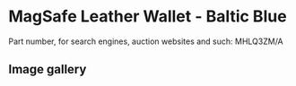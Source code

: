 
# MagSafe Leather Wallet - Baltic Blue

Part number, for search engines, auction websites and such: MHLQ3ZM/A

## Image gallery

<div style={{ width: "768px" }}>
  <GalleryComponent
    images={[
      {
        original: "/everysource/MHLQ3.png",
        thumbnail: "/everypreview/MHLQ3.png",
      },
      {
        original: "/everysource/MHLQ3_AV1.png",
        thumbnail: "/everypreview/MHLQ3_AV1.png",
      },
      {
        original: "/everysource/MHLQ3_AV2.png",
        thumbnail: "/everypreview/MHLQ3_AV2.png",
      },
      {
        original: "/everysource/MHLQ3_AV3.png",
        thumbnail: "/everypreview/MHLQ3_AV3.png",
      }
    ]}
  />
</div>